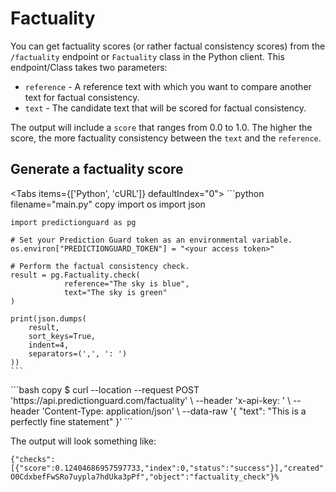 # Factuality

You can get factuality scores (or rather factual consistency scores) from the `/factuality` endpoint or `Factuality` class in the Python client. This endpoint/Class takes two parameters:

- `reference` - A reference text with which you want to compare another text for factual consistency.
- `text` - The candidate text that will be scored for factual consistency.

The output will include a `score` that ranges from 0.0 to 1.0. The higher the score, the more factuality consistency between the `text` and the `reference`.

## Generate a factuality score


<Tabs items={['Python', 'cURL']}  defaultIndex="0">
  <Tab>
    ```python filename="main.py" copy
    import os
    import json

    import predictionguard as pg

    # Set your Prediction Guard token as an environmental variable.
    os.environ["PREDICTIONGUARD_TOKEN"] = "<your access token>"

    # Perform the factual consistency check.
    result = pg.Factuality.check(
        		reference="The sky is blue", 
        		text="The sky is green"
    )

    print(json.dumps(
        result,
        sort_keys=True,
        indent=4,
        separators=(',', ': ')
    ))
    ```
  </Tab>
  <Tab>
    ```bash copy
    $ curl --location --request POST 'https://api.predictionguard.com/factuality' \
    --header 'x-api-key: <your access token>' \
    --header 'Content-Type: application/json' \
    --data-raw '{
        "text": "This is a perfectly fine statement"
    }'
    ```
  </Tab>
</Tabs>

The output will look something like:

```
{"checks":[{"score":0.12404686957597733,"index":0,"status":"success"}],"created":1701721456,"id":"fact-O0CdxbefFwSRo7uypla7hdUka3pPf","object":"factuality_check"}% 
```
